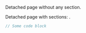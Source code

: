 
Detached page without any section.

Detached page with sections: <Link href="/orphan" />.

```js
// Some code block
```
